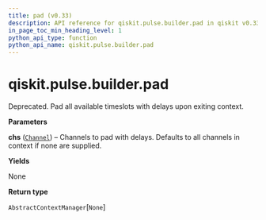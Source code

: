 ```yaml
---
title: pad (v0.33)
description: API reference for qiskit.pulse.builder.pad in qiskit v0.33
in_page_toc_min_heading_level: 1
python_api_type: function
python_api_name: qiskit.pulse.builder.pad
---
```


<span id="qiskit-pulse-builder-pad" />

# qiskit.pulse.builder.pad

<Function id="qiskit.pulse.builder.pad" isDedicatedPage={true} github="https://github.com/qiskit/qiskit/tree/stable/0.19/qiskit/pulse/builder.py" signature="pad(*chs)">
  Deprecated. Pad all available timeslots with delays upon exiting context.

  **Parameters**

  **chs** ([`Channel`](pulse#qiskit.pulse.channels.Channel "qiskit.pulse.channels.Channel")) – Channels to pad with delays. Defaults to all channels in context if none are supplied.

  **Yields**

  None

  **Return type**

  `AbstractContextManager`\[`None`]
</Function>

